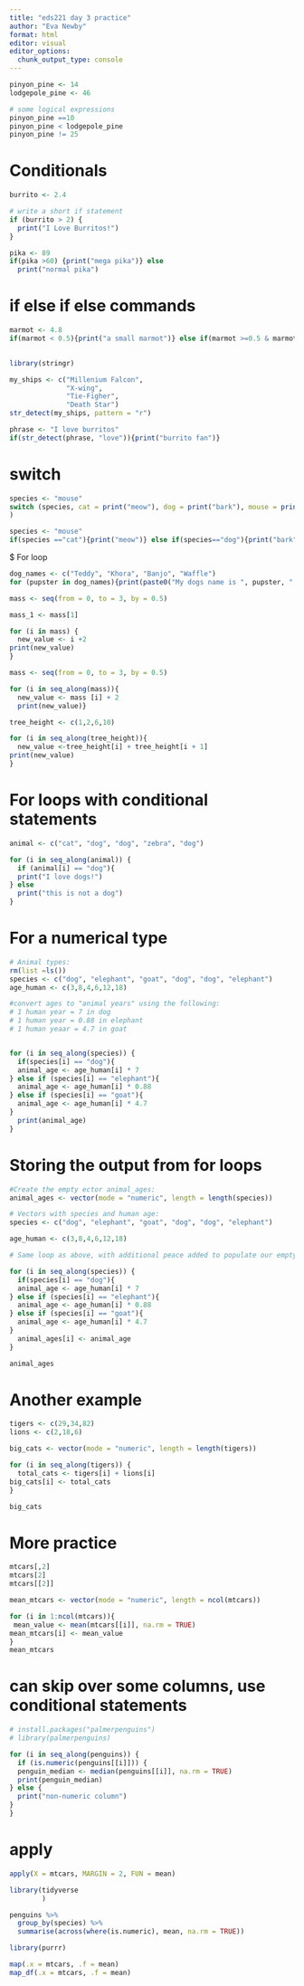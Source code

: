 ```yaml
---
title: "eds221 day 3 practice"
author: "Eva Newby"
format: html
editor: visual
editor_options: 
  chunk_output_type: console
---
```


```r
pinyon_pine <- 14
lodgepole_pine <- 46

# some logical expressions
pinyon_pine ==10
pinyon_pine < lodgepole_pine 
pinyon_pine != 25 
```

#  Conditionals 
```r
burrito <- 2.4

# write a short if statement
if (burrito > 2) {
  print("I Love Burritos!")
}
```

```r
pika <- 89
if(pika >60) {print("mega pika")} else 
  print("normal pika")
```

# if else if else commands
```r
marmot <- 4.8
if(marmot < 0.5){print("a small marmot")} else if(marmot >=0.5 & marmot<3){print("a medium marmot")} else print("a large marmot")
  
``` 

```r
library(stringr)

my_ships <- c("Millenium Falcon",
              "X-wing",
              "Tie-Figher",
              "Death Star")
str_detect(my_ships, pattern = "r")
```

```r
phrase <- "I love burritos"
if(str_detect(phrase, "love")){print("burrito fan")}

```

# switch 
```r
species <- "mouse"
switch (species, cat = print("meow"), dog = print("bark"), mouse = print("squeak")
)
```

```r
species <- "mouse"
if(species =="cat"){print("meow")} else if(species=="dog"){print("bark")} else if (species =="mouse"){print("squeak")} else print("other")

```

$ For loop
```r
dog_names <- c("Teddy", "Khora", "Banjo", "Waffle")
for (pupster in dog_names){print(paste0("My dogs name is ", pupster, "."))}
```
 
```r
mass <- seq(from = 0, to = 3, by = 0.5)

mass_1 <- mass[1]

for (i in mass) {
  new_value <- i +2
print(new_value)
}
```
 
```r
mass <- seq(from = 0, to = 3, by = 0.5)

for (i in seq_along(mass)){
  new_value <- mass [i] + 2 
  print(new_value)}

```
 
```r
tree_height <- c(1,2,6,10)

for (i in seq_along(tree_height)){ 
  new_value <-tree_height[i] + tree_height[i + 1]
print(new_value)
}

```
 
# For loops with conditional statements
```r
animal <- c("cat", "dog", "dog", "zebra", "dog")

for (i in seq_along(animal)) {
  if (animal[i] == "dog"){
  print("I love dogs!")
} else
  print("this is not a dog")
}
```

# For a numerical type
```r
# Animal types:
rm(list =ls())
species <- c("dog", "elephant", "goat", "dog", "dog", "elephant")
age_human <- c(3,8,4,6,12,18)

#convert ages to "animal years" using the following:
# 1 human year = 7 in dog
# 1 human year = 0.88 in elephant 
# 1 human yeaar = 4.7 in goat


for (i in seq_along(species)) {
  if(species[i] == "dog"){
  animal_age <- age_human[i] * 7
} else if (species[i] == "elephant"){
  animal_age <- age_human[i] * 0.88
} else if (species[i] == "goat"){
  animal_age <- age_human[i] * 4.7
}
  print(animal_age)
}

```

# Storing the output from for loops
```r
#Create the empty ector animal_ages:
animal_ages <- vector(mode = "numeric", length = length(species))

# Vectors with species and human age:
species <- c("dog", "elephant", "goat", "dog", "dog", "elephant")

age_human <- c(3,8,4,6,12,18)

# Same loop as above, with additional peace added to populate our empty vector

for (i in seq_along(species)) {
  if(species[i] == "dog"){
  animal_age <- age_human[i] * 7
} else if (species[i] == "elephant"){
  animal_age <- age_human[i] * 0.88
} else if (species[i] == "goat"){
  animal_age <- age_human[i] * 4.7
}
  animal_ages[i] <- animal_age
}

animal_ages
```

# Another example
```r
tigers <- c(29,34,82)
lions <- c(2,18,6)

big_cats <- vector(mode = "numeric", length = length(tigers))

for (i in seq_along(tigers)) {
  total_cats <- tigers[i] + lions[i]
big_cats[i] <- total_cats
}

big_cats
```

# More practice
```r
mtcars[,2]
mtcars[2]
mtcars[[2]]
```

```r
mean_mtcars <- vector(mode = "numeric", length = ncol(mtcars))

for (i in 1:ncol(mtcars)){
 mean_value <- mean(mtcars[[i]], na.rm = TRUE)
mean_mtcars[i] <- mean_value 
}
mean_mtcars
```

# can skip over some columns, use conditional statements
```r
# install.packages("palmerpenguins")
# library(palmerpenguins)

for (i in seq_along(penguins)) {
  if (is.numeric(penguins[[i]])) {
  penguin_median <- median(penguins[[i]], na.rm = TRUE)
  print(penguin_median)
} else {
  print("non-numeric column")
}
}
```

# apply
```r
apply(X = mtcars, MARGIN = 2, FUN = mean)
```

```r
library(tidyverse
        )

penguins %>%
  group_by(species) %>%
  summarise(across(where(is.numeric), mean, na.rm = TRUE))


```

```r
library(purrr)

map(.x = mtcars, .f = mean)
map_df(.x = mtcars, .f = mean)
```

